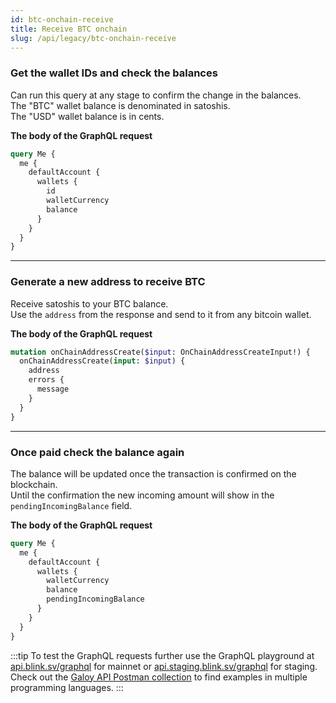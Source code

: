 ```yaml
---
id: btc-onchain-receive
title: Receive BTC onchain
slug: /api/legacy/btc-onchain-receive
---
```



<AuthProvider>

  <SetApiEndpoint />

  <SetAuthToken />

### Get the wallet IDs and check the balances

Can run this query at any stage to confirm the change in the balances.<br />
The "BTC" wallet balance is denominated in satoshis.<br />
The "USD" wallet balance is in cents.

**The body of the GraphQL request**

```graphql
query Me {
  me {
    defaultAccount {
      wallets {
        id
        walletCurrency
        balance
      }
    }
  }
}
```

  <GetWalletDataBtc />

---

### Generate a new address to receive BTC
Receive satoshis to your BTC balance.<br />
Use the `address` from the response and send to it from any bitcoin wallet.

**The body of the GraphQL request**

```graphql
mutation onChainAddressCreate($input: OnChainAddressCreateInput!) {
  onChainAddressCreate(input: $input) {
    address
    errors {
      message
    }
  }
}
```

  <OnChainAddressCreateBtc />

---

### Once paid check the balance again

The balance will be updated once the transaction is confirmed on the blockchain.<br />
Until the confirmation the new incoming amount will show in the `pendingIncomingBalance` field.

**The body of the GraphQL request**

```graphql
query Me {
  me {
    defaultAccount {
      wallets {
        walletCurrency
        balance
        pendingIncomingBalance
      }
    }
  }
}
```

  <GetBalanceWithPending />

</AuthProvider>

:::tip
To test the GraphQL requests further use the GraphQL playground at [api.blink.sv/graphql](https://api.blink.sv/graphql) for mainnet or [api.staging.blink.sv/graphql](https://api.staging.blink.sv/graphql) for staging.<br />
Check out the [Galoy API Postman collection](https://documenter.getpostman.com/view/29391384/2s9YCAQq3z#ac3751d8-c116-408b-9129-d6e365da590b) to find examples in multiple programming languages.
:::
